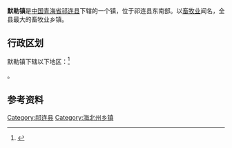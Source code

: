 {{中国乡级行政区|63/22/22/102/000}}
'''默勒镇'''是[[中国|中国]][[青海省|青海省]][[祁连县|祁连县]]下辖的一个镇，位于祁连县东南部。以[[畜牧业|畜牧业]]闻名，全县最大的畜牧业乡镇。

== 行政区划 ==

默勒镇下辖以下地区：<ref>{{PRC admin/ref sgc|63/22/22/102/000}}</ref>

{{PRC admin/children|63/22/22/102/000}}。

== 参考资料 ==

{{reflist}}

{{青海行政区划小作品}}
{{祁连县行政区划}}
[[Category:祁连县|Category:祁连县]]
[[Category:海北州乡镇|Category:海北州乡镇]]